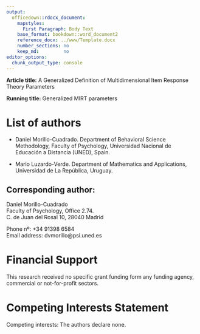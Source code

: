 ```yaml
---
output:
  officedown::rdocx_document:
    mapstyles:
      First Paragraph: Body Text
    base_format: bookdown::word_document2
    reference_docx: ../www/Template.docx
    number_sections: no
    keep_md:         no
editor_options: 
  chunk_output_type: console
---
```


**Article title:**
A Generalized Definition of Multidimensional Item Response Theory Parameters

**Running title:** Generalized MIRT parameters

# List of authors

- Daniel Morillo-Cuadrado. Department of Behavioral Science Methodology,
  Faculty of Psychology, Universidad Nacional de Educación a Distancia (UNED),
  Spain.
  
- Mario Luzardo-Verde. Department of Mathematics and Applications,
  Universidad de La República, Uruguay.

## Corresponding author:

Daniel Morillo-Cuadrado \
Faculty of Psychology, Office 2.74. \
C. de Juan del Rosal 10, 28040 Madrid

Phone nº: +34 91398 6584 \
Email address: dvmorillo@psi.uned.es

# Financial Support

This research received no specific grant funding form any funding agency,
commercial or not-for-profit sectors.

# Competing Interests Statement

Competing interests: The authors declare none.
